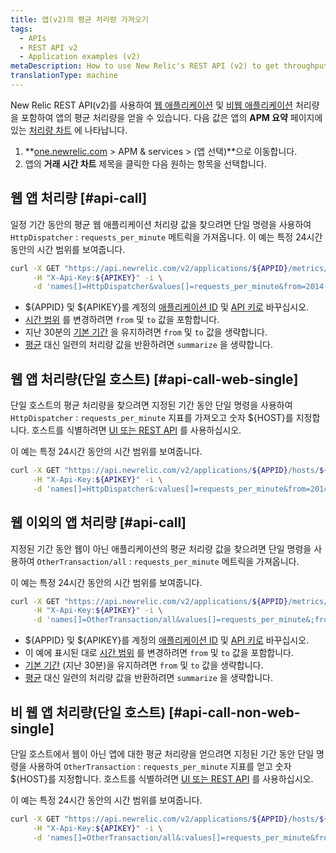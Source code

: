 ```yaml
---
title: 앱(v2)의 평균 처리량 가져오기
tags:
  - APIs
  - REST API v2
  - Application examples (v2)
metaDescription: How to use New Relic's REST API (v2) to get throughput values (similar to the Throughput chart on your APM Summary page) for web or non-web apps.
translationType: machine
---
```


New Relic REST API(v2)를 사용하여 [웹 애플리케이션](/docs/using-new-relic/welcome-new-relic/getting-started/glossary#transaction) 및 [비웹 애플리케이션](/docs/using-new-relic/welcome-new-relic/getting-started/glossary#non-web-transaction) 처리량을 포함하여 앱의 평균 처리량을 얻을 수 있습니다. 다음 값은 앱의 **APM 요약** 페이지에 있는 [처리량 차트](/docs/apm/applications-menu/monitoring/apm-overview-page-view-transaction-apdex-usage-data#overview_charts) 에 나타납니다.

1. **[one.newrelic.com](https://one.newrelic.com/all-capabilities) > APM & services > (앱 선택)**으로 이동합니다.
2. 앱의 **거래 시간 차트** 제목을 클릭한 다음 원하는 항목을 선택합니다.

## 웹 앱 처리량 [#api-call]

일정 기간 동안의 평균 웹 애플리케이션 처리량 값을 찾으려면 단일 명령을 사용하여 `HttpDispatcher` : `requests_per_minute` 메트릭을 가져옵니다. 이 예는 특정 24시간 동안의 시간 범위를 보여줍니다.

```bash
curl -X GET "https://api.newrelic.com/v2/applications/${APPID}/metrics/data.json" \
     -H "X-Api-Key:${APIKEY}" -i \
     -d 'names[]=HttpDispatcher&values[]=requests_per_minute&from=2014-02-21T23:59:00+00:00&to=2014-02-22T23:59:00+00:00&summarize=true'
```

* $&#x7B;APPID} 및 $&#x7B;APIKEY}를 계정의 [애플리케이션 ID](/docs/apm/apis/requirements/identification-code) 및 [API 키로](/docs/apis/rest-api-v2/requirements/rest-api-key) 바꾸십시오.
* [시간 범위](/docs/apm/apis/requirements/extracting-metric-data) 를 변경하려면 `from` 및 `to` 값을 포함합니다.
* 지난 30분의 [기본 기간](/docs/apm/apis/api-v2-examples/specifying-time-range-api-v2) 을 유지하려면 `from` 및 `to` 값을 생략합니다.
* [평균](/docs/apm/apis/requirements/calculating-average-metric-values-summarize) 대신 일련의 처리량 값을 반환하려면 `summarize` 을 생략합니다.

## 웹 앱 처리량(단일 호스트) [#api-call-web-single]

단일 호스트의 평균 처리량을 찾으려면 지정된 기간 동안 단일 명령을 사용하여 `HttpDispatcher` : `requests_per_minute` 지표를 가져오고 숫자 $&#x7B;HOST}를 지정합니다. 호스트를 식별하려면 [UI 또는 REST API](/docs/apis/rest-api-v2/requirements/listing-host-instance-application-server-ids#locating_host_id) 를 사용하십시오.

이 예는 특정 24시간 동안의 시간 범위를 보여줍니다.

```bash
curl -X GET "https://api.newrelic.com/v2/applications/${APPID}/hosts/${HOST}/metrics/data.json" \
     -H "X-Api-Key:${APIKEY}" -i \
     -d 'names[]=HttpDispatcher&:values[]=requests_per_minute&from=2014-02-21T23:59:00+00:00&to=2014-02-22T23:59:00+00:00&:summarize=true'
```

## 웹 이외의 앱 처리량 [#api-call]

지정된 기간 동안 웹이 아닌 애플리케이션의 평균 처리량 값을 찾으려면 단일 명령을 사용하여 `OtherTransaction/all` : `requests_per_minute` 메트릭을 가져옵니다.

이 예는 특정 24시간 동안의 시간 범위를 보여줍니다.

```bash
curl -X GET "https://api.newrelic.com/v2/applications/${APPID}/metrics/data.json" \
     -H "X-Api-Key:${APIKEY}" -i \
     -d 'names[]=OtherTransaction/all&values[]=requests_per_minute&;from=2014-02-21T23:59:00+00:00&to=2014-02-22T23:59:00+00:00&summarize=true'
```

* $&#x7B;APPID} 및 $&#x7B;APIKEY}를 계정의 [애플리케이션 ID](/docs/apm/apis/requirements/identification-code) 및 [API 키로](/docs/apis/rest-api-v2/requirements/rest-api-key) 바꾸십시오.
* 이 예에 표시된 대로 [시간 범위](/docs/apm/apis/requirements/extracting-metric-data) 를 변경하려면 `from` 및 `to` 값을 포함합니다.
* [기본 기간](/docs/apm/apis/api-v2-examples/specifying-time-range-api-v2) (지난 30분)을 유지하려면 `from` 및 `to` 값을 생략합니다.
* [평균](/docs/apm/apis/requirements/calculating-average-metric-values-summarize) 대신 일련의 처리량 값을 반환하려면 `summarize` 을 생략합니다.

## 비 웹 앱 처리량(단일 호스트) [#api-call-non-web-single]

단일 호스트에서 웹이 아닌 앱에 대한 평균 처리량을 얻으려면 지정된 기간 동안 단일 명령을 사용하여 `OtherTransaction` : `requests_per_minute` 지표를 얻고 숫자 $&#x7B;HOST}를 지정합니다. 호스트를 식별하려면 [UI 또는 REST API](/docs/apis/rest-api-v2/requirements/listing-host-instance-application-server-ids#locating_host_id) 를 사용하십시오.

이 예는 특정 24시간 동안의 시간 범위를 보여줍니다.

```bash
curl -X GET "https://api.newrelic.com/v2/applications/${APPID}/hosts/${HOST}/metrics/data.json" \
     -H "X-Api-Key:${APIKEY}" -i \
     -d 'names[]=OtherTransaction/all&:values[]=requests_per_minute&from=2014-02-21T23:59:00+00:00&to=2014-02-22T23:59:00+00:00&:summarize=true'
```